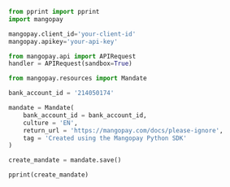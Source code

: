   
```python Python  
from pprint import pprint
import mangopay

mangopay.client_id='your-client-id'
mangopay.apikey='your-api-key'

from mangopay.api import APIRequest
handler = APIRequest(sandbox=True)

from mangopay.resources import Mandate

bank_account_id = '214050174'

mandate = Mandate(
    bank_account_id = bank_account_id,
    culture = 'EN',
    return_url = 'https://mangopay.com/docs/please-ignore',
    tag = 'Created using the Mangopay Python SDK'
)

create_mandate = mandate.save()

pprint(create_mandate)  
```